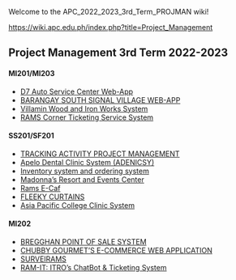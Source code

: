 Welcome to the APC_2022_2023_3rd_Term_PROJMAN wiki!

[[ APC Project Management Wiki Page Previous Student Projects 2006 - 2019  | https://wiki.apc.edu.ph/index.php?title=Project_Management]]

==Project Management 3rd Term 2022-2023==
<h4>MI201/MI203</h4>
* [[Group 01 Elite Four - D7 Auto Service Center Web-App | D7 Auto Service Center Web-App]]
* [[Group 02 Team Developmentality - BARANGAY SOUTH SIGNAL VILLAGE WEB-APP | BARANGAY SOUTH SIGNAL VILLAGE WEB-APP ]]
* [[Group 03 Team MLNSD - Villamin Wood and Iron Works System | Villamin Wood and Iron Works System ]]
* [[Group 04 Nacor Industries - RAMS Corner Ticketing Service System | RAMS Corner Ticketing Service System ]]

<h4>SS201/SF201</h4>
* [[Group 01 Abyss -TRACKING ACTIVITY PROJECT MANAGEMENT | TRACKING ACTIVITY PROJECT MANAGEMENT]]
* [[Group 02 Progmatiks - Apelo Dental Clinic System (ADENICSY)  |Apelo Dental Clinic System (ADENICSY) ]]
* [[Group 03 Concave -Inventory system and ordering system  |Inventory system and ordering system ]]
* [[Group 04 YouNIX - Madonna’s Resort and Events Center  | Madonna’s Resort and Events Center ]]
* [[Group 05 Coderist - Rams E-Caf |Rams E-Caf]]
* [[Group 06 Fleeky Hub - FLEEKY CURTAINS |FLEEKY CURTAINS]]
* [[Group 07 Project V - Asia Pacific College Clinic System |Asia Pacific College Clinic System]]

<h4>MI202</h4>
* [[Group 01 Aurora - BREGGHAN POINT OF SALE SYSTEM | BREGGHAN POINT OF SALE SYSTEM]]
* [[Group 02 HighTable - CHUBBY GOURMET’S E-COMMERCE WEB APPLICATION | CHUBBY GOURMET’S E-COMMERCE WEB APPLICATION ]]
* [[Group 03 KAYVI byte - SURVEIRAMS | SURVEIRAMS]]
* [[Group 04 OPTIMUM FIVE - RAM-IT: ITRO’s ChatBot & Ticketing System | RAM-IT: ITRO’s ChatBot & Ticketing System]]




